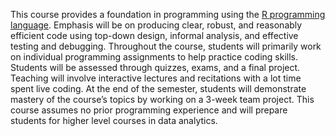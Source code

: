 This course provides a foundation in programming using the [R programming language](https://www.r-project.org/). Emphasis will be on producing clear, robust, and reasonably efficient code using top-down design, informal analysis, and effective testing and debugging. Throughout the course, students will primarily work on individual programming assignments to help practice coding skills. Students will be assessed through quizzes, exams, and a final project. Teaching will involve interactive lectures and recitations with a lot time spent live coding. At the end of the semester, students will demonstrate mastery of the course's topics by working on a 3-week team project. This course assumes no prior programming experience and will prepare students for higher level courses in data analytics.
